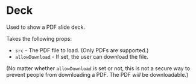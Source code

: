 
<Meta title="Molecule/Deck" />

# Deck

Used to show a PDF slide deck.

Takes the following props:

- `src` - The PDF file to load. (Only PDFs are supported.)
- `allowDownload` - If set, the user can download the file.

<Canvas>
  <Story name="Deck">
    <Deck src="https://f1.srnd.org/topo/stylebook/bad-ppt.pdf" allowDownload />
  </Story>
</Canvas>

(No matter whether `allowDownload` is set or not, this is not a secure way to prevent people from downloading a PDF.
The PDF _will_ be downloadable.)
